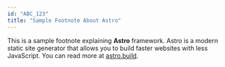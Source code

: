 ```yaml
---
id: "ABC_123"
title: "Sample Footnote About Astro"
---
```


This is a sample footnote explaining **Astro** framework. Astro is a modern static site generator that allows you to build faster websites with less JavaScript. You can read more at [astro.build](https://astro.build).
